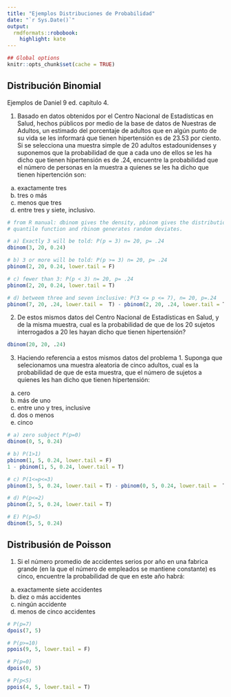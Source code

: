 ```yaml
---
title: "Ejemplos Distribuciones de Probabilidad"
date: "`r Sys.Date()`"
output:
  rmdformats::robobook:
    highlight: kate
---
```


```r
## Global options
knitr::opts_chunk$set(cache = TRUE)
```

## Distribución Binomial

Ejemplos de Daniel 9 ed. capítulo 4.  

1.  Basado en datos obtenidos por el Centro Nacional de Estadísticas en Salud, hechos públicos por medio de la base de datos de Nuestras de Adultos, un estimado del porcentaje de adultos que en algún punto de su vida se les informará que tienen hipertensión es de 23.53 por ciento. Si se selecciona una muestra simple de 20 adultos estadounidenses y suponemos que la probabilidad de que a cada uno de ellos se les ha dicho que tienen hipertensión es de .24, encuentre la probabilidad que el número de personas en la muestra a quienes se les ha dicho que tienen hipertención son:  
a)  exactamente tres  
b)  tres o más  
c)  menos que tres  
d)  entre tres y siete, inclusivo.  

```r
# from R manual: dbinom gives the density, pbinom gives the distribution function, qbinom gives the 
# quantile function and rbinom generates random deviates.

# a) Exactly 3 will be told: P(p = 3) n= 20, p= .24
dbinom(3, 20, 0.24)

# b) 3 or more will be told: P(p >= 3) n= 20, p= .24
pbinom(2, 20, 0.24, lower.tail = F)

# c) fewer than 3: P(p < 3) n= 20, p= .24
pbinom(2, 20, 0.24, lower.tail = T)

# d) betweem three and seven inclusive: P(3 <= p <= 7), n= 20, p=.24
pbinom(7, 20, .24, lower.tail =  T) - pbinom(2, 20, .24, lower.tail = T)

```

2.  De estos mismos datos del Centro Nacional de Estadísticas en Salud, y de la misma muestra, cual es la probabilidad de que de los 20 sujetos interrogados a 20 les hayan dicho que tienen hipertensión?  

```r
dbinom(20, 20, .24)
```

3.  Haciendo referencia a estos mismos datos del problema 1. Suponga que selecionamos una muestra aleatoria de cinco adultos, cual es la probabilidad de que de esta muestra, que el número de sujetos a quienes les han dicho que tienen hipertensión:  
a)  cero  
b)  más de uno  
c)  entre uno y tres, inclusive  
d)  dos o menos  
e)  cinco  

```r
# a) zero subject P(p=0) 
dbinom(0, 5, 0.24)

# b) P(1>1)
pbinom(1, 5, 0.24, lower.tail = F) 
1 - pbinom(1, 5, 0.24, lower.tail = T)

# c) P(1<=p<=3)
pbinom(3, 5, 0.24, lower.tail = T) - pbinom(0, 5, 0.24, lower.tail =  T)

# d) P(p<=2)
pbinom(2, 5, 0.24, lower.tail = T)

# E) P(p=5)
dbinom(5, 5, 0.24)
```

## Distribusión de Poisson  

1. Si el  número promedio de accidentes serios por año en una fabrica grande (en la que el número de empleados se mantiene constante) es cinco, encuentre la probabilidad de que en este año habrá:  
a) exactamente siete accidentes  
b) diez o más accidentes  
c) ningún accidente  
d) menos de cinco accidentes  

```r
# P(p=7)
dpois(7, 5)

# P(p>=10)
ppois(9, 5, lower.tail = F)

# P(p=0)
dpois(0, 5)

# P(p<5)
ppois(4, 5, lower.tail = T)
```
